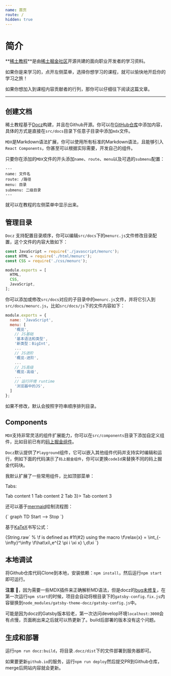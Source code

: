 ```yaml
---
name: 首页
route: /
hidden: true
---
```



# 简介

**[稀土教程](https://github.com/xitu/courses)**是由[稀土掘金社区](https://juejin.cn)开源共建的面向职业开发者的学习资料。

如果你是来学习的，点开左侧菜单，选择你想学习的课程，就可以愉快地开启你的学习之旅！

如果你想加入到课程内容贡献者的行列，那你可以仔细往下阅读这篇文章。

---

## 创建文档

稀土教程基于[Docz](https://www.docz.site/)构建，并且在Github开源。你可以在[GitHub仓库](https://github.com/xitu/courses)中添加内容，具体的方式是直接在`src/docs`目录下任意子目录中添加`mdx`文件。

`MDX`是Markdown语法扩展，你可以使用所有标准的Markdown语法，且能够引入`React Components`，你甚至可以根据实际需要，开发自己的组件。

只要你在添加的`MDX`文件的开头添加`name`、`route`、`menu`以及可选的`submenu`配置：

```mdx
---
name: 文件名
route: /路径
menu: 目录
submenu: 二级目录
---
```

就可以在教程的左侧菜单中显示出来。


## 管理目录

`Docz` 支持配置目录顺序，你可以编辑`src/docs`下的`menurc.js`文件修改目录配置，这个文件的内容大致如下：

```js
const JavaScript = require('./javascript/menurc');
const HTML = require('./html/menurc');
const CSS = require('./css/menurc');

module.exports = [
  HTML,
  CSS,
  JavaScript,
];
```

你可以添加或修改`src/docs`对应的子目录中的`menurc.js`文件，并将它引入到`src/docs/menurc.js`，比如`src/docs/js`下的文件内容如下：

```js
module.exports = { 
  name: 'JavaScript', 
  menu: [
    '概览',
    // JS基础
    '基本语法和类型',
    '新类型：BigInt',
    ...
    // JS进阶
    '概览-进阶',
    ...
    // JS高级
    '概览-高级',
    ...
    // 运行环境 runtime
    '浏览器中的JS',
  ] 
};
```

如果不修改，默认会按照字符串顺序排列目录。

## Components

`MDX`支持非常灵活的组件扩展能力，你可以在`src/components`目录下添加自定义组件，比如目前已有的[码上掘金组件](https://github.com/xitu/courses/tree/main/src/components/JCode)。

`Docz`默认提供了`Playground`组件，它可以嵌入其他组件代码并支持实时编辑和运行，例如下面的代码演示了`码上掘金组件`，你可以更换`codeId`来替换不同的码上掘金代码块。

<Playground>
  <JCode codeId="7101205186751758367"></JCode>
</Playground>

我默认扩展了一些常用组件，比如顶部菜单：


<Playground>
  <TopMenu
    code="//code.juejin.cn"
    pins="//juejin.cn/pins/club/6824710202655244301"
    docs="//juejin.cn"
  />
</Playground>

Tabs:


<Playground>
  <Tabs activeId="1">
    <Tabs.Tab id="1" title="Tab 1">
      Tab content 1
    </Tabs.Tab>
    <Tabs.Tab id="2" title="Tab 2">
      Tab content 2
    </Tabs.Tab>
    <Tabs.Tab id="3" title={<i>Tab 3</i>}>
      Tab content 3
    </Tabs.Tab>
  </Tabs>
</Playground>

还可以基于[mermaid](https://mermaid-js.github.io/mermaid)绘制流程图：


<Playground>
  <Diagram theme="dark">{`
    graph TD
    Start --> Stop
  `}</Diagram>
</Playground>

基于[KaTeX](https://katex.org/)书写公式：


<Playground>
  <KaTeX macros={{'\\f': '#1f(#2)'}}>{String.raw`
  % \f is defined as #1f(#2) using the macro
  \f\relax{x} = \int_{-\infty}^\infty
      \f\hat\xi\,e^{2 \pi i \xi x}
      \,d\xi
  `}</KaTeX>
</Playground>

## 本地调试

将Github仓库代码Clone到本地，安装依赖：`npm install`，然后运行`npm start`即可运行。

**注意** :dog:，因为需要一些MDX插件来正确解析MD语法，但是docz的[bug未修复](https://github.com/doczjs/docz/issues/1629)，在第一次运行`npm start`的时候，项目会自动将根目录下的`gatsby-config.fix.js`内容替换到`node_modules/gatsby-theme-docz/gatsby-config.js`中。

可能是因为docz的Gatsby版本较老，第一次访问develop环境`localhost:3000`会有点慢，页面刷出来之后就可以热更新了。build后部署的版本没有这个问题。

## 生成和部署

运行`npm run docz:build`，将目录`.docz/dist`下的文件部署到服务器即可。

如果要更新`github.io`的服务，运行`npm run deploy`然后提交PR到Github仓库，merge后网站内容就会更新。

